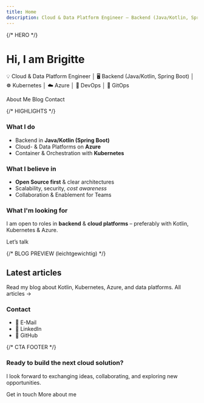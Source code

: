 ```yaml
---
title: Home
description: Cloud & Data Platform Engineer – Backend (Java/Kotlin, Spring Boot), Kubernetes, Azure, DevOps & GitOps
---
```



{/* HERO */}
<div className="hero hero--primary" style={{padding: '3rem 0'}}>
  <div className="container">
    <h1 className="hero__title" style={{marginBottom: '0.5rem'}}>Hi, I am <strong>Brigitte</strong></h1>
    <p className="hero__subtitle" style={{fontSize: '1.05rem', lineHeight: 1.6}}>
      💡 Cloud & Data Platform Engineer │ 🖥️ Backend (Java/Kotlin, Spring Boot) │ ☸️ Kubernetes │ ☁️ Azure │ 🔧 DevOps │ 🧩 GitOps
    </p>
    <div className="buttons" style={{display: 'flex', gap: '0.75rem', flexWrap: 'wrap'}}>
      <Link className="button button--secondary button--lg" to="/about">About Me</Link>
      <Link className="button button--outline button--lg" to="/blog">Blog</Link>
      <Link className="button button--outline button--lg" to="mailto:brigitte_boehm@outlook.de">Contact</Link>
    </div>
  </div>
</div>

{/* HIGHLIGHTS */}
<section className="container" style={{padding: '2.5rem 0'}}>
  <div className="row">
    <div className="col col--4">
      <div className="card">
        <div className="card__header"><h3>What I do</h3></div>
        <div className="card__body">
          <ul>
            <li>Backend in <strong>Java/Kotlin (Spring Boot)</strong></li>
            <li>Cloud- & Data Platforms on <strong>Azure</strong></li>
            <li>Container & Orchestration with <strong>Kubernetes</strong></li>
          </ul>
        </div>
      </div>
    </div>
    <div className="col col--4">
      <div className="card">
        <div className="card__header"><h3>What I believe in</h3></div>
        <div className="card__body">
          <ul>
            <li><strong>Open Source first</strong> & clear architectures</li>
            <li>Scalability, security, <em>cost awareness</em></li>
            <li>Collaboration & Enablement for Teams</li>
          </ul>
        </div>
      </div>
    </div>
    <div className="col col--4">
      <div className="card">
        <div className="card__header"><h3>What I'm looking for</h3></div>
        <div className="card__body">
          <p>I am open to roles in <strong>backend</strong> & <strong>cloud platforms</strong> – preferably with Kotlin, Kubernetes & Azure.</p>
          <Link className="button button--sm button--primary" to="mailto:brigitte_boehm@outlook.de">Let’s talk</Link>
        </div>
      </div>
    </div>
  </div>
</section>

{/* BLOG PREVIEW (leichtgewichtig) */}
<section className="container" style={{paddingBottom: '2.5rem'}}>
  <div className="row">
    <div className="col col--8">
      <h2 style={{marginBottom: '1rem'}}>Latest articles</h2>
      <p>
        Read my blog about Kotlin, Kubernetes, Azure, and data platforms. 
        <Link to="/blog" style={{marginLeft: 8}}>All articles →</Link>
      </p>
    </div>
    <div className="col col--4">
      <div className="card">
        <div className="card__header"><h3>Contact</h3></div>
        <div className="card__body">
          <ul>
            <li>📧 <Link to="mailto:brigitte_boehm@outlook.de">E-Mail</Link></li>
            <li>💼 <Link href="https://www.linkedin.com/in/brigitte-boehm-34b7a025/">LinkedIn</Link></li>
            <li>🐙 <Link href="https://github.com/bri-b-dev">GitHub</Link></li>
          </ul>
        </div>
      </div>
    </div>
  </div>
</section>

{/* CTA FOOTER */}
<section className="hero" style={{padding: '2.25rem 0', background: 'var(--ifm-background-surface-color)'}}>
  <div className="container" style={{textAlign: 'center'}}>
    <h3 style={{marginBottom: '0.5rem'}}>Ready to build the next cloud solution?</h3>
    <p style={{marginBottom: '1rem'}}>I look forward to exchanging ideas, collaborating, and exploring new opportunities.</p>
    <div className="buttons" style={{display: 'flex', gap: '0.75rem', justifyContent: 'center', flexWrap: 'wrap'}}>
      <Link className="button button--primary" to="mailto:brigitte_boehm@outlook.de">Get in touch</Link>
      <Link className="button button--secondary" to="/about">More about me</Link>
    </div>
  </div>
</section>
